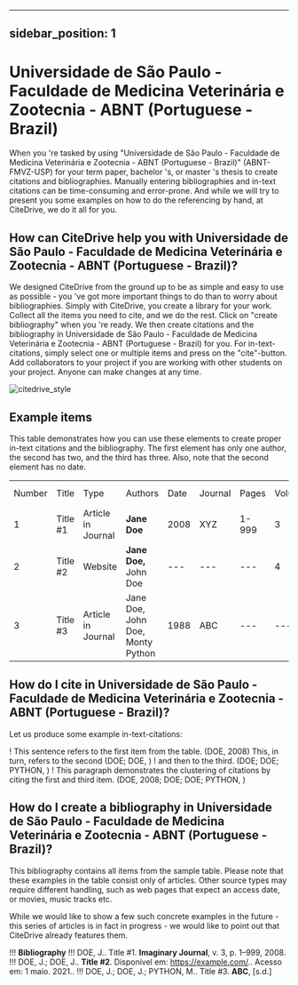 
---
sidebar_position: 1
---

# Universidade de São Paulo - Faculdade de Medicina Veterinária e Zootecnia - ABNT (Portuguese - Brazil)

When you 're tasked by using "Universidade de São Paulo - Faculdade de Medicina Veterinária e Zootecnia - ABNT (Portuguese - Brazil)" (ABNT-FMVZ-USP) for your term paper, bachelor 's, or master 's thesis to create citations and bibliographies.
Manually entering bibliographies and in-text citations can be time-consuming and error-prone. And while we will try to present you some examples on how to do the referencing by hand, at CiteDrive, we do it all for you.

<!---
## About  Universidade de São Paulo - Faculdade de Medicina Veterinária e Zootecnia - ABNT (Portuguese - Brazil)

* Title: Universidade de São Paulo - Faculdade de Medicina Veterinária e Zootecnia - ABNT (Portuguese - Brazil)
* Short Title (Id): ABNT-FMVZ-USP)
* Authors: Universidade de São Paulo - Faculdade de Medicina Veterinária e Zootecnia - ABNT (Portuguese - Brazil)
* Download: Universidade de São Paulo - Faculdade de Medicina Veterinária e Zootecnia - ABNT (Portuguese - Brazil)
 --->

## How can CiteDrive help you with Universidade de São Paulo - Faculdade de Medicina Veterinária e Zootecnia - ABNT (Portuguese - Brazil)?

We designed CiteDrive from the ground up to be as simple and easy to use as possible - you 've got more important things to do than to worry about bibliographies. Simply with CiteDrive, you create a library for your work. Collect all the items you need to cite, and we do the rest. Click on "create bibliography" when you 're ready. We then create citations and the bibliography in Universidade de São Paulo - Faculdade de Medicina Veterinária e Zootecnia - ABNT (Portuguese - Brazil) for you. For in-text-citations, simply select one or multiple items and press on the "cite"-button. Add collaborators to your project if you are working with other students on your project. Anyone can make changes at any time.


![citedrive_style](images/universidade-de-sao-paulo--faculdade-de-medicina-veterinaria-e-zootecnia--abnt-portuguese--brazil.svg "Choose Universidade de São Paulo - Faculdade de Medicina Veterinária e Zootecnia - ABNT (Portuguese - Brazil) in the CiteDrive App")


## Example items

This table demonstrates how you can use these elements to create proper in-text citations and the bibliography. The first element has only one author, the second has two, and the third has three. Also, note that the second element has no date.


<table>
  <tr>
   <td>Number
   </td>
   <td>Title
   </td>
   <td>Type
   </td>
   <td>Authors
   </td>
   <td>Date
   </td>
   <td>Journal
   </td>
   <td>Pages
   </td>
   <td>Volume
   </td>
   <td>Issue
   </td>
   <td>Access Date
   </td>
  </tr>
  <tr>
   <td>1
   </td>
   <td>Title #1
   </td>
   <td>Article in Journal
   </td>
   <td><strong>Jane Doe</strong>
   </td>
   <td>2008
   </td>
   <td>XYZ
   </td>
   <td>1-999
   </td>
   <td>3
   </td>
   <td>2
   </td>
   <td>--
   </td>
  </tr>
  <tr>
   <td>
2
   </td>
   <td>Title #2
   </td>
   <td>Website
   </td>
   <td><strong>Jane Doe, </strong>John Doe
   </td>
   <td>---
   </td>
   <td>---
   </td>
   <td>---
   </td>
   <td>4
   </td>
   <td>---
   </td>
   <td>2020-05-01
   </td>
  </tr>
  <tr>
   <td>3
   </td>
   <td>Title #3
   </td>
   <td>Article in Journal
   </td>
   <td>Jane Doe, John Doe, Monty Python
   </td>
   <td>1988
   </td>
   <td>ABC
   </td>
   <td>---
   </td>
   <td>---
   </td>
   <td>16
   </td>
   <td>---
   </td>
  </tr>
</table>



## How do I cite in  Universidade de São Paulo - Faculdade de Medicina Veterinária e Zootecnia - ABNT (Portuguese - Brazil)?

Let us produce some example in-text-citations:

! This sentence refers to the first item from the table. (DOE, 2008) This, in turn, refers to the second (DOE; DOE, )
! and then to the third.  (DOE; DOE; PYTHON, )
! This paragraph demonstrates the clustering of citations by citing the first and third item. (DOE, 2008; DOE; DOE; PYTHON, )



## How do I create a bibliography in Universidade de São Paulo - Faculdade de Medicina Veterinária e Zootecnia - ABNT (Portuguese - Brazil)?

This bibliography contains all items from the sample table. Please note that these examples in the table consist only of articles. Other source types may require different handling, such as web pages that expect an access date, or movies, music tracks etc.

While we would like to show a few such concrete examples in the future - this series of articles is in fact in progress - we would like to point out that CiteDrive already features them.


!!! **Bibliography**
!!! DOE, J.. Title #1. <b>Imaginary Journal</b>, v. 3, p. 1–999, 2008. 
!!! DOE, J.; DOE, J.. <b>Title #2</b>. Disponível em: <https://example.com/>.. Acesso em: 1 maio. 2021.. 
!!! DOE, J.; DOE, J.; PYTHON, M.. Title #3. <b>ABC</b>, [s.d.]


```
        